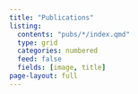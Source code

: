 ```yaml
---
title: "Publications"
listing:
  contents: "pubs/*/index.qmd"
  type: grid
  categories: numbered
  feed: false
  fields: [image, title]
page-layout: full
---
```

